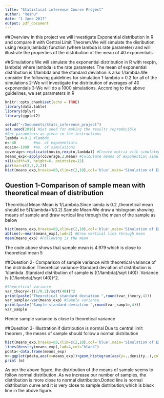 ```yaml
---
title: "Statistical inference Course Project"
author: "Reshu"
date: "1 June 2017"
output: pdf_document
---
```

##Overview
In this project we will investigate Exponential distribution in R and compare it with Central Limit Theorem.We will simulate the disribution using rexp(n,lambda) function (where lambda is rate parameter) and will illustrate the properties of the distribution of the mean of 40 exponentials.

##Simulations
We will simulate the exponential distribution in R with rexp(n, lambda) where lambda is the rate parameter. The mean of exponential distribution is 1/lambda and the standard deviation is also 1/lambda.We consider the following guidelines for simulation
1-lambda = 0.2 for all of the simulations
2-We will investigate the distribution of averages of 40 exponentials
3-We will do a 1000 simulations. 
According to the above guidelines, we set parameters in R
```r
knitr::opts_chunk$set(echo = TRUE)
library(data.table)
library(dplyr)
library(ggplot2)
```
```r
setwd("~/Documents/Stats_inference_project")
set.seed(2016) #Set seed for making the results reproducible
#Set parameters as given in the instructions
lambda <-0.2 #lambda
n<-40        #no. of exponentials
nosim<-1000  #no. of simulations
coverage<-replicate(nosim,rexp(n,lambda)) #Create matrix with simulated data
means_exp<-apply(coverage,2,mean) #Calculate means of exponential simulations
x11(width=9, height=6, pointsize=12) 
par(mar=c(3,2,2,2))
hist(means_exp,breaks=60,xlim=c(2,10),col='blue',main='Simulation of Exponential Function Means',ylab='Means') #Make histogram showing means 
```

## Question 1-Comparison of sample mean with theoretical mean of distribution
Theoretical Mean-Mean is 1/Lambda.Since lamda is 0.2 ,theoretical mean should be 5(1/lambda=1/0.2).Sample Mean-We draw a histogram showing means of sample and draw vertical line through the mean of the sample as below
```r
hist(means_exp,breaks=60,xlim=c(2,10),col='blue',main='Simulation of Exponential Function Means',ylab='Means')#Draw histogram showing means
abline(v=mean(means_exp),lwd=2) #Draw vertical line through mean 
mean(means_exp) #Following is the mean
```
The code above shows that sample mean is 4.979 which is close to theoretical mean 5

##Question 2- Comparison of sample variance with theoretical variance of the distribution
Theoretical variance-Standard deviation of distribution is 1/lambda .Standard distribution of sample is ((1/lambda)/sqrt (40)) .Variance is ((1/lambda)/sqrt (40))^2.
```r
#theoretical variance
var_theory<-((1/0.2)/sqrt(40))^2
print(paste("Theoretical standard deviation ",round(var_theory,4)))
var_sample<-var(means_exp) #Sample variance
print(paste("Sample standard deviation ",round(var_sample,4)))
var_sample
```
Hence sample variance is close to theoretical variance

##Question 3- Illustration if distribution is normal
Due to central limit theorem , the means of sample should follow a normal distribution
```r
hist(means_exp,breaks=60,xlim=c(2,10),col='blue',main='Simulation of Exponential Function Means',ylab='Means')#Sample variance
lines(density(means_exp),lwd=4,col="black")
pdata<-data.frame(means_exp)
m<-ggplot(pdata,aes(x=means_exp))+geom_histogram(aes(y=..density..),color="black")+geom_density(color="red",size=1)
print (m)
```
As per the above figure,  the distribution of the means of sample seems to follow normal distribution .As we increase our number of samples, the distribution is more close to normal distribution.Dotted line is normal distribution curve and it is very close to sample distribution,which is black line in the above figure.